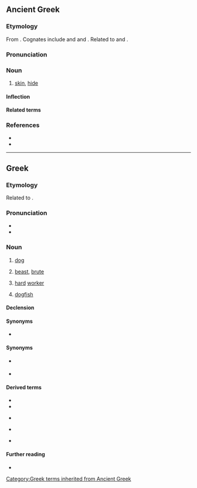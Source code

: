 ==Ancient Greek==

===Etymology===
From {{der|grc|ine-pro|*(s)kewH-|t=to cover}}. Cognates include {{cog|sa|स्कुनाति|tr=skunā́ti||to cover}} and {{cog|ang|scēo|t=sky}} and {{m|ang|scuwa|t=shade, darkness, protection}}. Related to {{m|grc|σκῦτος|t=hide, leather}} and {{m|grc|ἐπισκύνιον|t=skin over the brows}}.

===Pronunciation===
{{grc-IPA|σκῠ́λος}}

===Noun===
{{grc-noun|σκῠ́λος|σκῠ́λεος|gen2=σκῠ́λους|n|third}}

# [[skin]], [[hide]]

====Inflection====
{{grc-decl|σκῠ́λος|σκῠ́λεος}}

====Related terms====
{{rel4|grc|σκυλακεία|σκυλάκευμα|σκυλακευτής|σκυλακεύω|σκυλάκιον|σκύλαξ|σκύλευμα|σκύλευσις|σκυλευτής|σκυλευτικός|σκυλεύω|σκύλλα|σκύλλω|[[σκῦλον]] / [[σκύλον]]}}

===References===
* {{R:LSJ}}
* {{R:Bailly}}

----

==Greek==

===Etymology===
Related to {{cog|grc|σκύλαξ}}.

===Pronunciation===
* {{IPA|el|/ˈsci.los/}}
* {{hyphenation|el|σκύ|λος}}

===Noun===
{{el-noun|m|σκύλοι|f=σκύλα|n=σκυλί}}

# [[dog]] {{gloss|''[[Canis lupus familiaris]]''}} {{qf|general term for both sexes or more specifically, a male}}
#: {{ux|el|Θα γυρίσω σε λίγο, πρέπει να πάω βόλτα τον '''σκύλο''' μου.|t=I'll be back in a while, I have to go walk my '''dog'''.}}
# {{lb|el|derogatory|figuratively}} [[beast]], [[brute]] {{gloss|violent person with wild behaviour}}
#: {{ux|el|Μην αφήσεις αυτόν τον '''σκύλο''' κοντά στα παιδιά σου!|t=Don't let that '''beast''' get close to your kids!}}
# {{lb|el|figuratively}} [[hard]] [[worker]] {{gloss|someone who works tirelessly and with great success}}
#: {{ux|el|Αυτός είναι '''σκύλος''' στη δουλειά του.|t=He is a tirelessly '''hard worker'''.}}
# [[dogfish]] {{gloss|any of various small sharks}}
#: {{ux|el|Έπιασα έναν '''σκύλο''' στο δίχτυ μου.|t=I caught a '''dogfish''' in my net.}}

====Declension====
{{el-nM-ος-οι-3a|σκύλ}}

====Synonyms====
* {{l|el|σκυλί}}

====Synonyms====
* {{sense|dog}} {{l|el|κύων|g=m|g2=f}} {{katharevousa}}
* {{sense|dogfish}} {{l|el|σκυλόψαρο|g=n}}

====Derived terms====
* {{l|el|σαν τον σκύλο με τη γάτα|gloss=at loggerheads, like cats and dogs}}
* {{l|el|σκύλος που γαβγίζει δεν δαγκώνει|gloss=barking dogs seldom bite}}
* {{l|el|και την πίτα ολόκληρη και τον σκύλο χορτάτο|gloss=have one's cake and eat it too}} {{qualifier|''literally:'' "both the whole pie and the dog fed"}}
* {{l|el|εγώ το λέω τού σκύλου μου και ο σκύλος στην ουρά του|gloss=about things that never get accomplished}} {{qualifier|''literally:'' "I tell my dog and my dog tells its tail"}}
* {{l|el|το φτηνό το κρέας το τρών' οι σκύλοι|gloss=you get what you pay for}} {{qualifier|''literally:'' "cheap meat gets eaten by the dogs"}}

====Further reading====
* {{pedia|lang=el}}

[[Category:Greek terms inherited from Ancient Greek]]
{{topics|el|Dogs|Mammals}}